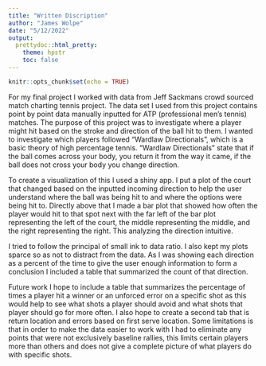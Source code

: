 ```yaml
---
title: "Written Discription"
author: "James Wolpe"
date: "5/12/2022"
output: 
  prettydoc::html_pretty:
    theme: hpstr
    toc: false
---
```


```r
knitr::opts_chunk$set(echo = TRUE)
```

For my final project I worked with data from Jeff Sackmans crowd sourced match charting tennis project. The data set I used from this project contains point by point data manually inputted for ATP (professional men's tennis) matches. The purpose of this project was to investigate where a player might hit based on the stroke and direction of the ball hit to them. I wanted to investigate which players followed "Wardlaw Directionals", which is a basic theory of high percentage tennis. "Wardlaw Directionals" state that if the ball comes across your body, you return it from the way it came, if the ball does not cross your body you change direction.

To create a visualization of this I used a shiny app. I put a plot of the court that changed based on the inputted incoming direction to help the user understand where the ball was being hit to and where the options were being hit to. Directly above that I made a bar plot that showed how often the player would hit to that spot next with the far left of the bar plot representing the left of the court, the middle representing the middle, and the right representing the right. This analyzing the direction intuitive.
  
I tried to follow the principal of small ink to data ratio. I also kept my plots sparce so as not to distract from the data. As I was showing each direction as a percent of the time to give the user enough information to form a conclusion I included a table that summarized the count of that direction.

Future work I hope to include a table that summarizes the percentage of times a player hit a winner or an unforced error on a specific shot as this would help to see what shots a player should avoid and what shots that player should go for more often. I also hope to create a second tab that is return location and errors based on first serve location. Some limitations is that in order to make the data easier to work with I had to eliminate any points that were not exclusively baseline rallies, this limits certain players more than others and does not give a complete picture of what players do with specific shots. 